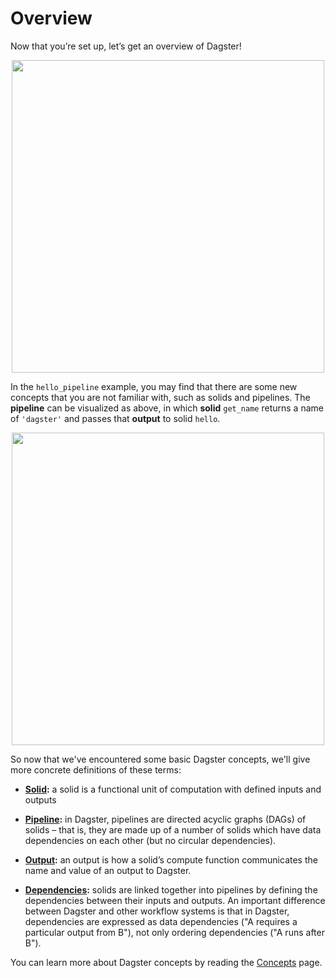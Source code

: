 
# Overview

Now that you’re set up, let’s get an overview of Dagster!

<p align="center">
  <img src="/assets/images/tutorial/overview.png" width="500px" />
</p>

In the `hello_pipeline` example, you may find that there are some new concepts that you are not familiar with,
such as solids and pipelines. The **pipeline** can be visualized as above, in which **solid** `get_name` returns a name of
`'dagster'` and passes that **output** to solid `hello`.

<p align="center">
  <img src="/assets/images/tutorial/overview_w_concepts.png" width="500px" />
</p>

So now that we've encountered some basic Dagster concepts, we'll give more concrete definitions of these terms:

- **[Solid](/docs/learn/concepts#solid):** a solid is a functional unit of computation with defined inputs and outputs

- **[Pipeline](/docs/learn/concepts#pipelines-dags):** in Dagster, pipelines are directed acyclic graphs (DAGs) of solids – that is, they are made up of a
  number of solids which have data dependencies on each other (but no circular dependencies).

- **[Output](/docs/learn/concepts#outputs):** an output is how a solid’s compute function communicates the name and value of an output to Dagster.

- **[Dependencies](/docs/learn/concepts#dependencies):** solids are linked together into pipelines
  by defining the dependencies between their inputs and outputs. An important difference between
  Dagster and other workflow systems is that in Dagster, dependencies are expressed as data dependencies ("A requires a particular output from B"), not only ordering dependencies ("A runs after B").

You can learn more about Dagster concepts by reading the [Concepts](/docs/learn/concepts) page.

<br />

